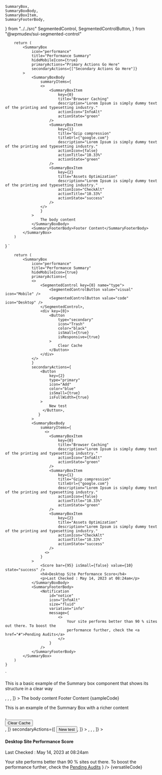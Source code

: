 	SummaryBox,
	SummaryBoxBody,
	SummaryBoxItem,
	SummaryFooterBody,
} from "../../src"
	SegmentedControl,
	SegmentedControlButton,
} from "@wpmudev/sui-segmented-control"




        return (
            <SummaryBox
                icon="performance"
                title="Performance Summary"
                hideMobileIcon={true}
                primaryActions="Primary Actions Go Here"
                secondaryActions={["Secondary Actions Go Here"]}
            >
                <SummaryBoxBody
                    summaryItems={
                    <>
                        <SummaryBoxItem
                            key={0}
                            title="Browser Caching"
                            description="Lorem Ipsum is simply dummy text of the printing and typesetting industry."
                            actionIcon="InfoAlt"
                            actionState="green"
                        />
                        <SummaryBoxItem
                            key={1}
                            title="Gzip compression"
                            titleUrl={"google.com"}
                            description="Lorem Ipsum is simply dummy text of the printing and typesetting industry."
                            actionIcon={false}
                            actionTitle="10.33%"
                            actionState="green"
                        />
                        <SummaryBoxItem
                            key={2}
                            title="Assets Optimization"
                            description="Lorem Ipsum is simply dummy text of the printing and typesetting industry."
                            actionIcon="CheckAlt"
                            actionTitle="10.33%"
                            actionState="success"
                        />
                    </>
					}
                >
                    The body content
                </SummaryBoxBody>
                <SummaryFooterBody>Footer Content</SummaryFooterBody>
            </SummaryBox>
        )

} `


        return (
            <SummaryBox
                icon="performance"
                title="Performance Summary"
                hideMobileIcon={true}
                primaryActions={
                <>
                    <SegmentedControl key={0} name="type">
                        <SegmentedControlButton value="visual" icon="Mobile" />
                        <SegmentedControlButton value="code" icon="Desktop" />
                    </SegmentedControl>,
                    <div key={0}>
                        <Button
                            type="secondary"
                            icon="Trash"
                            color="black"
                            isSmall={true}
                            isResponsive={true}
                        >
                            Clear Cache
                        </Button>
                    </div>
                </>
				}
                secondaryActions={
                    <Button
                        key={2}
                        type="primary"
                        icon="Add"
                        color="blue"
                        isSmall={true}
                        isFullWidth={true}
                    >
                        New test
                     </Button>,
                   }
                >
                <SummaryBoxBody
                    summaryItems={
                      <>
                        <SummaryBoxItem
                            key={0}
                            title="Browser Caching"
                            description="Lorem Ipsum is simply dummy text of the printing and typesetting industry."
                            actionIcon="InfoAlt"
                            actionState="green"
                        />
                        <SummaryBoxItem
                            key={1}
                            title="Gzip compression"
                            titleUrl={"google.com"}
                            description="Lorem Ipsum is simply dummy text of the printing and typesetting industry."
                            actionIcon={false}
                            actionTitle="10.33%"
                            actionState="green"
                        />
                        <SummaryBoxItem
                            key={2}
                            title="Assets Optimization"
                            description="Lorem Ipsum is simply dummy text of the printing and typesetting industry."
                            actionIcon="CheckAlt"
                            actionTitle="10.33%"
                            actionState="success"
                        />
                      <>
					}
                >
                    <Score bar={95} isSmall={false} value={10} state="success" />
                    <h4>Desktop Site Performance Score</h4>
                    <p>Last Checked : May 14, 2023 at 08:24am</p>
                </SummaryBoxBody>
                <SummaryFooterBody>
                    <Notification
                        id="notice"
                        icon="InfoAlt"
                        size="fluid"
                        variation="info"
    				    message={
                            <>
                                Your site performs better than 90 % sites out there. To boost the
                                performance further, check the <a href="#">Pending Audits</a>
                            </>
                        }
                    />
                </SummaryFooterBody>
            </SummaryBox>
        )
    }

`

<Section style={{ paddingTop: 30 }} border={true}>
	<p>
		This is a basic example of the Summary box component that shows its
		structure in a clear way
	</p>
	<Preview wrapper={true}>
		<SummaryBox
			icon="performance"
			title="Performance Summary"
			hideMobileIcon={true}
			primaryActions={["Primary Actions Go Here"]}
			secondaryActions={["Secondary Actions Go Here"]}
		>
			<SummaryBoxBody
				summaryItems={[
					<SummaryBoxItem
						key={0}
						title="Browser Caching"
						description="Lorem Ipsum is simply dummy text of the printing and typesetting industry."
						actionIcon="InfoAlt"
						actionState="green"
					/>,
					<SummaryBoxItem
						key={1}
						title="Gzip compression"
						titleUrl={"google.com"}
						description="Lorem Ipsum is simply dummy text of the printing and typesetting industry."
						actionIcon={false}
						actionTitle="10.33%"
						actionState="green"
					/>,
					<SummaryBoxItem
						key={2}
						title="Assets Optimization"
						description="Lorem Ipsum is simply dummy text of the printing and typesetting industry."
						actionIcon="CheckAlt"
						actionTitle="10.33%"
						actionState="success"
					/>,
				]}
			>
				The body content
			</SummaryBoxBody>
			<SummaryFooterBody>Footer Content</SummaryFooterBody>
		</SummaryBox>
	</Preview>
	<Snippet language="js">{sampleCode}</Snippet>
</Section>

<Section title="More Versatile Example" style={{ paddingTop: 60 }}>
	<p>This is an example of the Summary Box with a richer content</p>
	<Preview wrapper={true}>
		<SummaryBox
			icon="performance"
			title="Performance Summary"
			hideMobileIcon={true}
			primaryActions={[
				<SegmentedControl key={0} name="type">
					<SegmentedControlButton value="visual" icon="Mobile" />
					<SegmentedControlButton value="code" icon="Desktop" />
				</SegmentedControl>,
				<div key={0}>
					<Button
						type="secondary"
						icon="Trash"
						color="black"
						isSmall={true}
						isResponsive={true}
					>
						Clear Cache
					</Button>
				</div>,
			]}
			secondaryActions={[
				<Button
					key={2}
					type="primary"
					icon="Add"
					color="blue"
					isSmall={true}
					isFullWidth={true}
				>
					New test
				</Button>,
			]}
		>
			<SummaryBoxBody
				summaryItems={[
					<SummaryBoxItem
						key={0}
						title="Browser Caching"
						description="Lorem Ipsum is simply dummy text of the printing and typesetting industry."
						actionIcon="InfoAlt"
						actionState="green"
					/>,
					<SummaryBoxItem
						key={1}
						title="Gzip compression"
						titleUrl={"google.com"}
						description="Lorem Ipsum is simply dummy text of the printing and typesetting industry."
						actionIcon={false}
						actionTitle="10.33%"
						actionState="green"
					/>,
					<SummaryBoxItem
						key={2}
						title="Assets Optimization"
						description="Lorem Ipsum is simply dummy text of the printing and typesetting industry."
						actionIcon="CheckAlt"
						actionTitle="10.33%"
						actionState="success"
					/>,
				]}
			>
				<Score bar={95} isSmall={false} value={10} state="success" />
				<h4>Desktop Site Performance Score</h4>
				<p>Last Checked : May 14, 2023 at 08:24am</p>
			</SummaryBoxBody>
			<SummaryFooterBody>
				<Notification
					id="notice"
					icon="InfoAlt"
					size="fluid"
					variation="info"
					message={
						<>
							Your site performs better than 90 % sites out there. To boost the
							performance further, check the <a href="#">Pending Audits</a>
						</>
					}
				/>
			</SummaryFooterBody>
		</SummaryBox>
	</Preview>
	<Snippet language="js">{versatileCode}</Snippet>
</Section>

